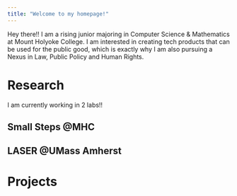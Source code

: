 ```yaml
---
title: "Welcome to my homepage!"
---
```



Hey there!! I am a rising junior majoring in Computer Science & Mathematics at Mount Holyoke College. I am interested in creating tech products that can be used for the public good, which is exactly why I am also pursuing a Nexus in Law, Public Policy and Human Rights. 

# Research 

I am currently working in 2 labs!! 

## Small Steps @MHC

## LASER @UMass Amherst 


# Projects 

